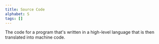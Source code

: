 ```yaml
---
title: Source Code
alphabet: S 
tags: []
---
```


The code for a program that's written in a high-level language that is then translated into machine code.
